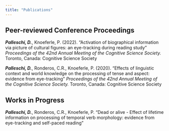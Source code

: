 ```yaml
---
title: "Publications"
---
```


## Peer-reviewed Conference Proceedings

\begingroup
\setlength{\parindent}{-0.2in}
\setlength{\leftskip}{0.2in}
\setlength{\parskip}{8pt}

***Palleschi, D.***, Knoeferle, P. (2022). “Activation of biographical information via picture of cultural figures: an eye-tracking during reading study” *Proceedings of the 42nd
Annual Meeting of the Cognitive Science Society.* Toronto, Canada: Cognitive Science Society

***Palleschi, D.***, Ronderos, C.R., Knoeferle, P. (2020). “Effects of linguistic context and world knowledge on the processing of tense and aspect: evidence from eye-tracking” *Proceedings of the 42nd
Annual Meeting of the Cognitive Science Society.* Toronto, Canada: Cognitive Science Society

\endgroup

## Works in Progress

***Palleschi, D.***, Ronderos, C.R., Knoeferle, P. “Dead or alive - Effect of lifetime information on processing of temporal verb morphology: evidence from eye-tracking and self-paced reading”
